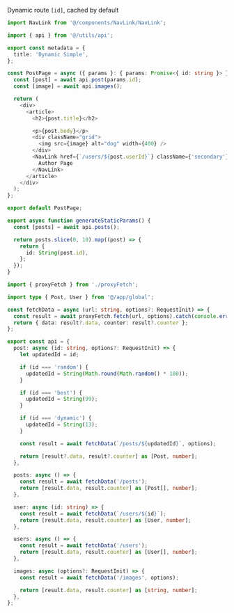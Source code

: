 Dynamic route `[id]`, cached by default

```ts
import NavLink from '@/components/NavLink/NavLink';

import { api } from '@/utils/api';

export const metadata = {
  title: 'Dynamic Simple',
};

const PostPage = async ({ params }: { params: Promise<{ id: string }> }) => {
  const [post] = await api.post(params.id);
  const [image] = await api.images();

  return (
    <div>
      <article>
        <h2>{post.title}</h2>

        <p>{post.body}</p>
        <div className="grid">
          <img src={image} alt="dog" width={400} />
        </div>
        <NavLink href={`/users/${post.userId}`} className={'secondary'}>
          Author Page
        </NavLink>
      </article>
    </div>
  );
};

export default PostPage;

export async function generateStaticParams() {
  const [posts] = await api.posts();

  return posts.slice(0, 10).map((post) => {
    return {
      id: String(post.id),
    };
  });
}
```

```ts
import { proxyFetch } from './proxyFetch';

import type { Post, User } from '@/app/global';

const fetchData = async (url: string, options?: RequestInit) => {
  const result = await proxyFetch.fetch(url, options).catch(console.error);
  return { data: result?.data, counter: result?.counter };
};

export const api = {
  post: async (id: string, options?: RequestInit) => {
    let updatedId = id;

    if (id === 'random') {
      updatedId = String(Math.round(Math.random() * 100));
    }

    if (id === 'best') {
      updatedId = String(99);
    }

    if (id === 'dynamic') {
      updatedId = String(13);
    }

    const result = await fetchData(`/posts/${updatedId}`, options);

    return [result?.data, result?.counter] as [Post, number];
  },

  posts: async () => {
    const result = await fetchData('/posts');
    return [result.data, result.counter] as [Post[], number];
  },

  user: async (id: string) => {
    const result = await fetchData(`/users/${id}`);
    return [result.data, result.counter] as [User, number];
  },

  users: async () => {
    const result = await fetchData('/users');
    return [result.data, result.counter] as [User[], number];
  },

  images: async (options?: RequestInit) => {
    const result = await fetchData('/images', options);

    return [result.data, result.counter] as [string, number];
  },
};
```

